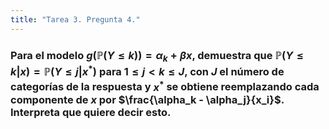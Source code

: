 ```yaml
---
title: "Tarea 3. Pregunta 4."
---
```


### Para el modelo $g(\mathbb{P}(Y \leq k)) = \alpha_k + \beta x$, demuestra que $\mathbb{P}(Y\leq k |x) = \mathbb{P}(Y \leq j |x^{*})$ para $1 \leq j < k \leq J$, con $J$ el número de categorías  de la respuesta y $x^{*}$ se obtiene reemplazando cada componente de $x$ por $\frac{\alpha_k - \alpha_j}{x_i}$. Interpreta que quiere decir esto.

